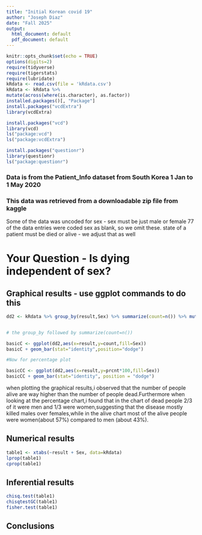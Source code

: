 ```yaml
---
title: "Initial Korean covid 19"
author: "Joseph Diaz"
date: "Fall 2025"
output:
  html_document: default
  pdf_document: default
---
```


```r
knitr::opts_chunk$set(echo = TRUE)
options(digits=2)
require(tidyverse)
require(tigerstats)
require(lubridate)
kRdata <- read.csv(file = 'kRdata.csv')
kRdata <- kRdata %>%
mutate(across(where(is.character), as.factor))
installed.packages()[, "Package"]
install.packages("vcdExtra")
library(vcdExtra)

install.packages("vcd")
library(vcd)
ls("package:vcd")
ls("package:vcdExtra")

install.packages("questionr")
library(questionr)
ls("package:questionr")

```
### Data is from the Patient_Info dataset from South Korea 1 Jan to 1 May 2020
### This data was retrieved from a downloadable zip file from kaggle

Some of the data was uncoded for sex - sex must be just male or female
77 of the data entries were coded sex  as blank, so we omit these.
state of a patient must be died or alive - we adjust that as well   
  
# Your Question - Is dying independent of sex?






## Graphical results - use ggplot commands to do this  

```r
dd2 <- kRdata %>% group_by(result,Sex) %>% summarize(count=n()) %>% mutate(prcnt=count/sum(count))


# the group_by followed by summarize(count=n())

basicC <- ggplot(dd2,aes(x=result,y=count,fill=Sex))
basicC + geom_bar(stat="identity",position="dodge")

#Now for percentage plot

basicCC <- ggplot(dd2,aes(x=result,y=prcnt*100,fill=Sex)) 
basicCC + geom_bar(stat="identity", position = "dodge")
```

  when plotting the graphical results,i observed that the number of people alive are way higher than the number of people dead.Furthermore when looking at the percentage chart,i found that in the chart of dead people 2/3 of it were men and 1/3 were women,suggesting that the disease mostly killed males over females,while in the alive chart most of the alive people were women(about 57%) compared to men (about 43%).





  
## Numerical results
```r
table1 <- xtabs(~result + Sex, data=kRdata)
lprop(table1)
cprop(table1)
```

## Inferential results 

```r
chisq.test(table1)
chisqtestGC(table1)
fisher.test(table1)
```



## Conclusions

